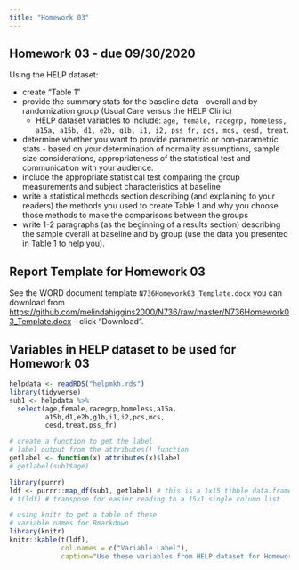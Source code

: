 ```yaml
---
title: "Homework 03"
---
```


## Homework 03 - due 09/30/2020

Using the HELP dataset:

* create "Table 1"
* provide the summary stats for the baseline data - overall and by randomization group (Usual Care versus the HELP Clinic)
     - HELP dataset variables to include: `age, female, racegrp, homeless, a15a, a15b, d1, e2b, g1b, i1, i2, pss_fr, pcs, mcs, cesd, treat`.
* determine whether you want to provide parametric or non-parametric stats - based on your determination of normality assumptions, sample size considerations, appropriateness of the statistical test and communication with your audience.
* include the appropriate statistical test comparing the group measurements and subject characteristics at baseline
* write a statistical methods section describing (and explaining to your readers) the methods you used to create Table 1 and why you choose those methods to make the comparisons between the groups
* write 1-2 paragraphs (as the beginning of a results section) describing the sample overall at baseline and by group (use the data you presented in Table 1 to help you).

## Report Template for Homework 03

See the WORD document template `N736Homework03_Template.docx` you can download from [https://github.com/melindahiggins2000/N736/raw/master/N736Homework03_Template.docx](https://github.com/melindahiggins2000/N736/raw/master/N736Homework03_Template.docx) - click "Download".

## Variables in HELP dataset to be used for Homework 03

```r
helpdata <- readRDS("helpmkh.rds")
library(tidyverse)
sub1 <- helpdata %>%
  select(age,female,racegrp,homeless,a15a,
         a15b,d1,e2b,g1b,i1,i2,pcs,mcs,
         cesd,treat,pss_fr)

# create a function to get the label
# label output from the attributes() function
getlabel <- function(x) attributes(x)$label
# getlabel(sub1$age)

library(purrr)
ldf <- purrr::map_df(sub1, getlabel) # this is a 1x15 tibble data.frame
# t(ldf) # transpose for easier reading to a 15x1 single column list

# using knitr to get a table of these
# variable names for Rmarkdown
library(knitr)
knitr::kable(t(ldf),
             col.names = c("Variable Label"),
             caption="Use these variables from HELP dataset for Homework 03")

```


